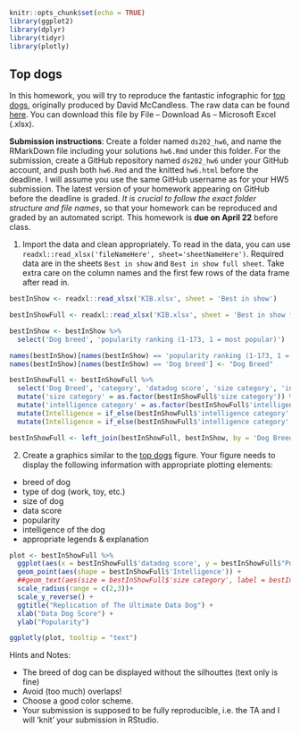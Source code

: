 ```r
knitr::opts_chunk$set(echo = TRUE)
library(ggplot2)
library(dplyr)
library(tidyr)
library(plotly)
```

## Top dogs

In this homework, you will try to reproduce the fantastic infographic for [top dogs](https://informationisbeautiful.net/visualizations/best-in-show-whats-the-top-data-dog/), originally produced by David McCandless. The raw data can be found [here](https://docs.google.com/spreadsheets/d/1l_HfF5EaN-QgnLc2UYdCc7L2CVrk0p3VdGB1godOyhk/edit#gid=10). You can download this file by File -- Download As -- Microsoft Excel (.xlsx).

**Submission instructions**: Create a folder named `ds202_hw6`, and name the RMarkDown file including your solutions `hw6.Rmd` under this folder. For the submission, create a GitHub repository named `ds202_hw6` under your GitHub account, and push both `hw6.Rmd` and the knitted `hw6.html` before the deadline. I will assume you use the same GitHub username as for your HW5 submission. The latest version of your homework appearing on GitHub before the deadline is graded. *It is crucial to follow the exact folder structure and file names*, so that your homework can be reproduced and graded by an automated script. This homework is **due on April 22** before class.

1. Import the data and clean appropriately. To read in the data, you can use `readxl::read_xlsx('fileNameHere', sheet='sheetNameHere')`. Required data are in the sheets `Best in show` and `Best in show full sheet`. Take extra care on the column names and the first few rows of the data frame after read in.
```r
bestInShow <- readxl::read_xlsx('KIB.xlsx', sheet = 'Best in show')

bestInShowFull <- readxl::read_xlsx('KIB.xlsx', sheet = 'Best in show full sheet')

bestInShow <- bestInShow %>%
  select('Dog breed', 'popularity ranking (1-173, 1 = most popular)') 

names(bestInShow)[names(bestInShow) == 'popularity ranking (1-173, 1 = most popular)'] <- "Popular_Ranking"
names(bestInShow)[names(bestInShow) == 'Dog breed'] <- "Dog Breed"

bestInShowFull <- bestInShowFull %>%
  select('Dog Breed', 'category', 'datadog score', 'size category', 'intelligence category') %>%
  mutate('size category' = as.factor(bestInShowFull$'size category')) %>%
  mutate('intelligence category' = as.factor(bestInShowFull$'intelligence category')) %>%
  mutate(Intelligence = if_else(bestInShowFull$'intelligence category' == 'Lowest', 'Dumb', 'Clever')) %>%
  mutate(Intelligence = if_else(bestInShowFull$'intelligence category' == 'Fair', 'Dumb', 'Clever'))

bestInShowFull <- left_join(bestInShowFull, bestInShow, by = 'Dog Breed')

```

2. Create a graphics similar to the  [top dogs](https://informationisbeautiful.net/visualizations/best-in-show-whats-the-top-data-dog/) figure. Your figure needs to display the following information with appropriate plotting elements:

- breed of dog
- type of dog (work, toy, etc.)
- size of dog
- data score 
- popularity
- intelligence of the dog
- appropriate legends & explanation

```r
plot <- bestInShowFull %>%
  ggplot(aes(x = bestInShowFull$'datadog score', y = bestInShowFull$"Popular_Ranking", color = category, text = paste0("<b>Breed: </b>", bestInShowFull$'Dog Breed', "<br>", "<b>Size: </b>", bestInShowFull$'size category'))) +
  geom_point(aes(shape = bestInShowFull$'Intelligence')) +
  ##geom_text(aes(size = bestInShowFull$'size category', label = bestInShowFull$'Dog Breed'), nudge_y = -3) +
  scale_radius(range = c(2,3))+
  scale_y_reverse() +
  ggtitle("Replication of The Ultimate Data Dog") +
  xlab("Data Dog Score") +
  ylab("Popularity")

ggplotly(plot, tooltip = "text")

```

Hints and Notes:

- The breed of dog can be displayed without the silhouttes (text only is fine)
- Avoid (too much) overlaps!
- Choose a good color scheme.
- Your submission is supposed to be fully reproducible, i.e. the TA and I will 'knit' your submission in RStudio. 
